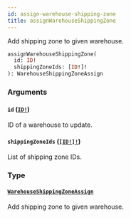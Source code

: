 ```yaml
---
id: assign-warehouse-shipping-zone
title: assignWarehouseShippingZone
---
```


Add shipping zone to given warehouse.

```graphql
assignWarehouseShippingZone(
  id: ID!
  shippingZoneIds: [ID!]!
): WarehouseShippingZoneAssign

```

### Arguments

#### `id` ([`ID!`](/docs/developer/api-reference/scalars/id))

ID of a warehouse to update.

#### `shippingZoneIds` ([`[ID!]!`](/docs/developer/api-reference/scalars/id))

List of shipping zone IDs.

### Type

#### [`WarehouseShippingZoneAssign`](/docs/developer/api-reference/objects/warehouse-shipping-zone-assign)

Add shipping zone to given warehouse.
